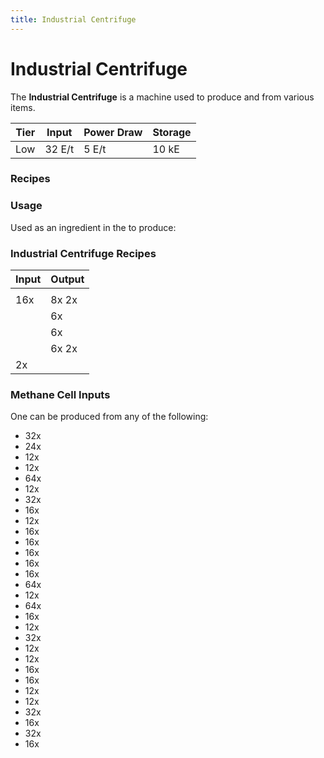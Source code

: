 ```yaml
---
title: Industrial Centrifuge
---
```


<ItemImage file="industrial_centrifuge" alt="Industrial Centrifuge" size="200" />

# Industrial Centrifuge

The **Industrial Centrifuge** is a machine used to produce <McItem slug="techreborn:lava_cell" inline={true}/> and <McItem slug="techreborn:copper_dust" inline={true}/> from various items.

| Tier | Input   | Power Draw | Storage |
|------|---------|------------|---------|
| Low  | 32 E/t  | 5 E/t      | 10 kE   |

### Recipes

<CraftingTable recipe=" input techreborn:refined_iron_ingot techreborn:advanced_circuit techreborn:refined_iron_ingot input techreborn:advanced_machine_block techreborn:extractor techreborn:advanced_machine_block input techreborn:refined_iron_ingot techreborn:advanced_circuit techreborn:refined_iron_ingot output techreborn:industrial_centrifuge "/>
<CraftingTable recipe=" input techreborn:aluminum_plate techreborn:advanced_circuit techreborn:aluminum_plate input techreborn:advanced_machine_frame techreborn:extractor techreborn:advanced_machine_frame input techreborn:aluminum_plate techreborn:advanced_circuit techreborn:aluminum_plate output techreborn:industrial_centrifuge "/>

### Usage

Used as an ingredient in the <McItem slug="minecraft:crafting_table"/> to produce:
<CraftingTable recipe=" input techreborn:industrial_centrifuge techreborn:energy_flow_circuit techreborn:industrial_centrifuge input techreborn:extractor techreborn:highly_advanced_machine_block techreborn:extractor input techreborn:industrial_electrolyzer techreborn:energy_flow_circuit techreborn:industrial_electrolyzer output techreborn:distillation_tower "/>

### Industrial Centrifuge Recipes

| Input | Output |
|-------|--------|
| <McItem slug="minecraft:magma_cream"/> | <McItem slug="minecraft:blaze_powder"/><McItem slug="minecraft:slimeball"/> |
| 16x <McItem slug="minecraft:dirt"/> | 8x <McItem slug="minecraft:sand"/><McItem slug="minecraft:clay"/>2x <McItem slug="minecraft:gravel"/> |
| <McItem slug="minecraft:golden_apple"/> | 6x <McItem slug="minecraft:gold_ingot"/><McItem slug="techreborn:methane_cell"/> |
| <McItem slug="minecraft:golden_carrot"/> | 6x <McItem slug="minecraft:gold_nugget"/><McItem slug="techreborn:methane_cell"/> |
| <McItem slug="techreborn:bronze_dust"/> | 6x <McItem slug="techreborn:small_pile_of_copper_dust"/>2x <McItem slug="techreborn:small_pile_of_tin_dust"/> |
| 2x <McItem slug="techreborn:iron_dust"/> | <McItem slug="techreborn:small_pile_of_tin_dust"/><McItem slug="techreborn:small_pile_of_nickel_dust"/> |

### Methane Cell Inputs

One <McItem slug="techreborn:methane_cell"/> can be produced from any of the following:

- 32x <McItem slug="minecraft:apple" inline={true}/>
- 24x <McItem slug="minecraft:baked_potato" inline={true}/>
- 12x <McItem slug="minecraft:raw_beef" inline={true}/>
- 12x <McItem slug="minecraft:beetroot" inline={true}/>
- 64x <McItem slug="minecraft:bread" inline={true}/>
- 12x <McItem slug="minecraft:brown_mushroom_block" inline={true}/>
- 32x <McItem slug="minecraft:brown_mushroom" inline={true}/>
- 16x <McItem slug="minecraft:carrot" inline={true}/>
- 12x <McItem slug="minecraft:raw_chicken" inline={true}/>
- 16x <McItem slug="minecraft:cooked_chicken" inline={true}/>
- 16x <McItem slug="minecraft:cooked_fish" inline={true}/>
- 16x <McItem slug="minecraft:cooked_mutton" inline={true}/>
- 16x <McItem slug="minecraft:cooked_porkchop" inline={true}/>
- 16x <McItem slug="minecraft:cooked_rabbit" inline={true}/>
- 64x <McItem slug="minecraft:cookie" inline={true}/>
- 12x <McItem slug="minecraft:raw_fish" inline={true}/>
- 64x <McItem slug="minecraft:melon" inline={true}/>
- 16x <McItem slug="minecraft:mushroom_stew" inline={true}/>
- 12x <McItem slug="minecraft:raw_mutton" inline={true}/>
- 32x <McItem slug="minecraft:nether_wart" inline={true}/>
- 12x <McItem slug="minecraft:poisonous_potato" inline={true}/>
- 12x <McItem slug="minecraft:raw_porkchop" inline={true}/>
- 16x <McItem slug="minecraft:potato" inline={true}/>
- 16x <McItem slug="minecraft:pumpkin" inline={true}/>
- 12x <McItem slug="minecraft:raw_rabbit" inline={true}/>
- 12x <McItem slug="minecraft:red_mushroom_block" inline={true}/>
- 32x <McItem slug="minecraft:red_mushroom" inline={true}/>
- 16x <McItem slug="minecraft:rotten_flesh" inline={true}/>
- 32x <McItem slug="minecraft:spider_eye" inline={true}/>
- 16x <McItem slug="minecraft:steak" inline={true}/>

